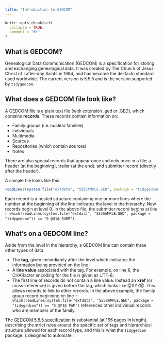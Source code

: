 ```yaml
---
title: "Introduction to GEDCOM"
---
```


```r
knitr::opts_chunk$set(
  collapse = TRUE,
  comment = "#>"
)
```

## What is GEDCOM?

Genealogical Data Communication (GEDCOM) is a specification for storing and exchanging genealogical data. It was created by The Church of Jesus Christ of Latter-day Saints in 1984, and has become the de-facto standard used worldwide. The current version is 5.5.5 and is the version supported by `tidygedcom`.

## What does a GEDCOM file look like?

A GEDCOM file is a plain text file (with extension .ged or .GED), which contains **records**. These records contain information on:

* Family groups (i.e. nuclear families)
* Individuals
* Multimedia
* Sources
* Repositories (which contain sources)
* Notes

There are also special records that appear once and only once in a file; a header (at the beginning), trailer (at the end), and submitter record (directly after the header).

A sample file looks like this:

```r
readLines(system.file("extdata", "555SAMPLE.GED", package = "tidygedcom"))
```

Each record is a nested structure containing one or more lines where the number at the beginning of the line indicates the level in the hierarchy. New records begin at level 0. In the above file, the submitter record begins at line `r which(readLines(system.file("extdata", "555SAMPLE.GED", package = "tidygedcom")) == "0 @U1@ SUBM")`.

## What's on a GEDCOM line?

Aside from the level in the hierarchy, a GEDCOM line can contain three other types of data:

* The **tag**, given immediately after the level which indicates the information being provided on the line;
* A **line value** associated with the tag. For example, on line 6, the CHARacter encoding for the file is given as UTF-8;
* The first line of records do not contain a line value. Instead an **xref** (or cross-reference) is given before the tag, which looks like @XYZ@. This allows records to link to other records. In the above example, the family group record beginning on line `r which(readLines(system.file("extdata", "555SAMPLE.GED", package = "tidygedcom")) == "0 @F1@ FAM")` references other individual records who are members of the family.

The [GEDCOM 5.5.5 specification](https://www.gedcom.org/gedcom.html) is substantial (at 166 pages in length), describing the strict rules around the specific set of tags and hierarchical structure allowed for each record type, and this is what the `tidygedcom` package is designed to automate.


